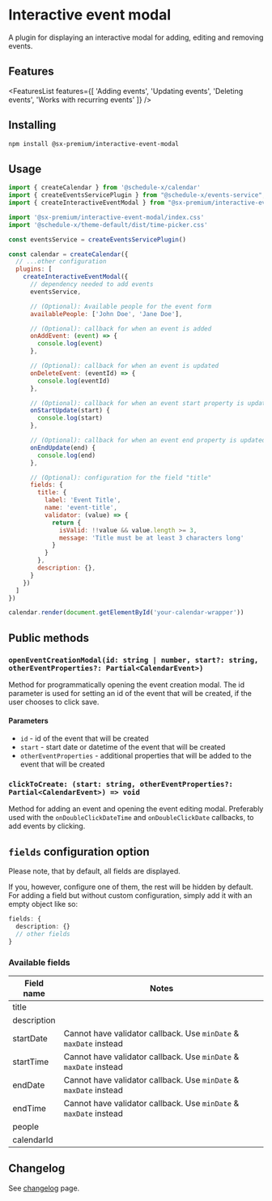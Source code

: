 # Interactive event modal

A plugin for displaying an interactive modal for adding, editing and removing events.

## Features



<FeaturesList features={[
  'Adding events',
  'Updating events',
  'Deleting events',
  'Works with recurring events'
]} />

## Installing

```bash copy
npm install @sx-premium/interactive-event-modal
```

## Usage

```js
import { createCalendar } from '@schedule-x/calendar'
import { createEventsServicePlugin } from "@schedule-x/events-service";
import { createInteractiveEventModal } from "@sx-premium/interactive-event-modal";

import '@sx-premium/interactive-event-modal/index.css'
import '@schedule-x/theme-default/dist/time-picker.css'

const eventsService = createEventsServicePlugin()

const calendar = createCalendar({
  // ...other configuration
  plugins: [
    createInteractiveEventModal({
      // dependency needed to add events
      eventsService,

      // (Optional): Available people for the event form
      availablePeople: ['John Doe', 'Jane Doe'],

      // (Optional): callback for when an event is added
      onAddEvent: (event) => {
        console.log(event)
      },

      // (Optional): callback for when an event is updated
      onDeleteEvent: (eventId) => {
        console.log(eventId)
      },

      // (Optional): callback for when an event start property is updated
      onStartUpdate(start) {
        console.log(start)
      },

      // (Optional): callback for when an event end property is updated
      onEndUpdate(end) {
        console.log(end)
      },

      // (Optional): configuration for the field "title"
      fields: {
        title: {
          label: 'Event Title',
          name: 'event-title',
          validator: (value) => {
            return {
              isValid: !!value && value.length >= 3,
              message: 'Title must be at least 3 characters long'
            }
          }
        },
        description: {},
      }
    })
  ]
})

calendar.render(document.getElementById('your-calendar-wrapper'))
```

## Public methods

### `openEventCreationModal(id: string | number, start?: string, otherEventProperties?: Partial<CalendarEvent>)`

Method for programmatically opening the event creation modal. The id parameter is used for setting an id of the event that will be created, if the user chooses to click save.

#### Parameters
- `id` - id of the event that will be created
- `start` - start date or datetime of the event that will be created
- `otherEventProperties` - additional properties that will be added to the event that will be created

### `clickToCreate: (start: string, otherEventProperties?: Partial<CalendarEvent>) => void`

Method for adding an event and opening the event editing modal. Preferably used with the `onDoubleClickDateTime` and `onDoubleClickDate` callbacks, to add events by clicking.

## `fields` configuration option

Please note, that by default, all fields are displayed.

If you, however, configure one of them, the rest will be hidden by default. For adding a field but without custom configuration, simply add it with an empty object like so:

```ts
fields: {
  description: {}
  // other fields
}
```

### Available fields

| Field name  | Notes                                                             |
|-------------|-------------------------------------------------------------------|
| title       |                                                                   |
| description |                                                                   |
| startDate   | Cannot have validator callback. Use `minDate` & `maxDate` instead |
| startTime   | Cannot have validator callback. Use `minDate` & `maxDate` instead |
| endDate     | Cannot have validator callback. Use `minDate` & `maxDate` instead |
| endTime     | Cannot have validator callback. Use `minDate` & `maxDate` instead |
| people      |                                                                   |
| calendarId  |                                                                   |


## Changelog

See [changelog](/changelog) page.


